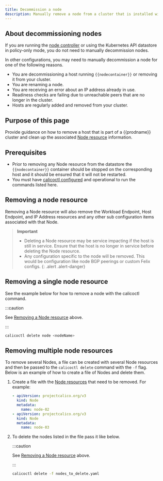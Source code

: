 ```yaml
---
title: Decommission a node
description: Manually remove a node from a cluster that is installed with Calico.
---
```


## About decommissioning nodes

If you are running the [node controller](/reference/kube-controllers/configuration)
or using the Kubernetes API datastore in policy-only mode, you do not need to manually decommission nodes.

In other configurations, you may need to manually decommission a node for one
of the following reasons.

- You are decommissioning a host running `{{nodecontainer}}` or removing it from your
  cluster.
- You are renaming a node.
- You are receiving an error about an IP address already in use.
- Readiness checks are failing due to unreachable peers that are no longer in the
  cluster.
- Hosts are regularly added and removed from your cluster.


## Purpose of this page

Provide guidance on how to remove a host that is part of a {{prodname}} cluster
and clean up the associated [Node resource][Node resource reference]
information.

## Prerequisites

- Prior to removing any Node resource from the datastore the `{{nodecontainer}}`
  container should be stopped on the corresponding host and it should be
  ensured that it will not be restarted.
- You must have [calicoctl configured][calicoctl setup] and operational to run
  the commands listed here.

## Removing a node resource

Removing a Node resource will also remove the Workload Endpoint, Host
Endpoint, and IP Address resources and any other sub configuration items
associated with that Node.

> **Important**
> - Deleting a Node resource may be service impacting if the host is still in
  service. Ensure that the host is no longer in service before deleting the
  Node resource.
> - Any configuration specific to the node will be removed. This would be
  configuration like node BGP peerings or custom Felix configs.
{: .alert .alert-danger}


## Removing a single node resource

See the example below for how to remove a node with the calicoctl command.

:::caution

See [Removing a Node resource](#removing-a-node-resource) above.

:::

```bash
calicoctl delete node <nodeName>
```

## Removing multiple node resources

To remove several Nodes, a file can be created with several Node resources and
then be passed to the `calicoctl delete` command with the `-f` flag.
Below is an example of how to create a file of Nodes and delete them.

1. Create a file with the [Node resources][Node resource reference] that need
   to be removed.  For example:

   ```yaml
   - apiVersion: projectcalico.org/v3
     kind: Node
     metadata:
       name: node-02
   - apiVersion: projectcalico.org/v3
     kind: Node
     metadata:
       name: node-03
   ```

2. To delete the nodes listed in the file pass it like below.

   :::caution

   See [Removing a Node resource](#removing-a-node-resource) above.
   
   :::

   ```bash
   calicoctl delete -f nodes_to_delete.yaml
   ```

[Node resource reference]: /reference/resources/node
[calicoctl setup]: ../maintenance/clis/calicoctl/install

